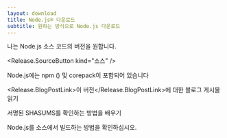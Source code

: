 ```yaml
---
layout: download
title: Node.js® 다운로드
subtitle: 원하는 방식으로 Node.js 다운로드
---
```


<section>
  나는 Node.js 소스 코드의 <Release.VersionDropdown /> 버전을 원합니다.

  <Release.SourceButton kind="소스" />
</section>

<section>
  Node.js에는 <LinkWithArrow href="https://npmjs.com">npm</LinkWithArrow> (<Release.NpmVersion />) 및 corepack이 포함되어 있습니다

  <Release.BlogPostLink>이 버전</Release.BlogPostLink>에 대한 블로그 게시물 읽기

  서명된 SHASUMS를 확인하는 방법을 배우기

  <LinkWithArrow href="https://github.com/nodejs/node/blob/main/BUILDING.md#building-nodejs-on-supported-platforms">Node.js를 소스에서 빌드하는 방법</LinkWithArrow>을 확인하십시오.
</section>
